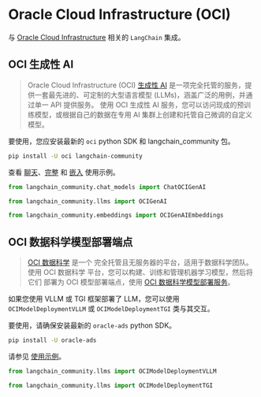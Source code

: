# Oracle Cloud Infrastructure (OCI)

与 [Oracle Cloud Infrastructure](https://www.oracle.com/artificial-intelligence/) 相关的 `LangChain` 集成。

## OCI 生成性 AI
> Oracle Cloud Infrastructure (OCI) [生成性 AI](https://docs.oracle.com/en-us/iaas/Content/generative-ai/home.htm) 是一项完全托管的服务，提供一套最先进的、可定制的大型语言模型 (LLMs)，涵盖广泛的用例，并通过单一 API 提供服务。
> 使用 OCI 生成性 AI 服务，您可以访问现成的预训练模型，或根据自己的数据在专用 AI 集群上创建和托管自己微调的自定义模型。

要使用，您应安装最新的 `oci` python SDK 和 langchain_community 包。

```bash
pip install -U oci langchain-community
```

查看 [聊天](/docs/integrations/llms/oci_generative_ai)、[完整](/docs/integrations/chat/oci_generative_ai) 和 [嵌入](/docs/integrations/text_embedding/oci_generative_ai) 使用示例。

```python
from langchain_community.chat_models import ChatOCIGenAI

from langchain_community.llms import OCIGenAI

from langchain_community.embeddings import OCIGenAIEmbeddings
```

## OCI 数据科学模型部署端点

> [OCI 数据科学](https://docs.oracle.com/en-us/iaas/data-science/using/home.htm) 是一个
> 完全托管且无服务器的平台，适用于数据科学团队。使用 OCI 数据科学
> 平台，您可以构建、训练和管理机器学习模型，然后将它们
> 部署为 OCI 模型部署端点，使用
> [OCI 数据科学模型部署服务](https://docs.oracle.com/en-us/iaas/data-science/using/model-dep-about.htm)。

如果您使用 VLLM 或 TGI 框架部署了 LLM，您可以使用
`OCIModelDeploymentVLLM` 或 `OCIModelDeploymentTGI` 类与其交互。

要使用，请确保安装最新的 `oracle-ads` python SDK。

```bash
pip install -U oracle-ads
```

请参见 [使用示例](/docs/integrations/llms/oci_model_deployment_endpoint)。

```python
from langchain_community.llms import OCIModelDeploymentVLLM

from langchain_community.llms import OCIModelDeploymentTGI
```